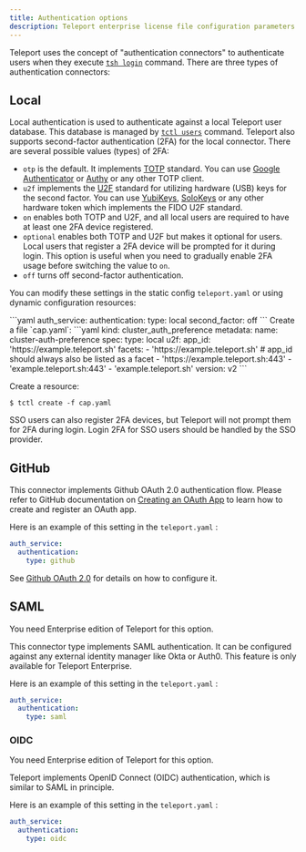 ```yaml
---
title: Authentication options
description: Teleport enterprise license file configuration parameters and requirements
---
```


Teleport uses the concept of "authentication connectors" to authenticate users
when they execute [`tsh login`](./cli.mdx#tsh-login) command. There are three
types of authentication connectors:

## Local

Local authentication is used to authenticate against a local Teleport user
database. This database is managed by [`tctl users`](./cli.mdx#tctl-users-add)
command. Teleport also supports second-factor authentication (2FA) for the local
connector. There are several possible values (types) of 2FA:

- `otp` is the default. It implements [TOTP](https://en.wikipedia.org/wiki/Time-based_One-time_Password_Algorithm)
  standard. You can use [Google Authenticator](https://en.wikipedia.org/wiki/Google_Authenticator)
  or [Authy](https://www.authy.com/) or any other TOTP client.
- `u2f` implements the [U2F](https://en.wikipedia.org/wiki/Universal\_2nd_Factor)
  standard for utilizing hardware (USB) keys for the second factor. You can use [YubiKeys](https://www.yubico.com/),
  [SoloKeys](https://solokeys.com/) or any other hardware token which implements the FIDO U2F standard.
- `on` enables both TOTP and U2F, and all local users are required to have at least one 2FA device registered.
- `optional` enables both TOTP and U2F but makes it optional for users. Local users that register a 2FA device will be prompted for it during login. This option is useful when you need to gradually enable 2FA usage before switching the value to `on`.
- `off` turns off second-factor authentication.


You can modify these settings in the static config `teleport.yaml`  or using dynamic configuration resources:

<Tabs>
  <TabItem label="Static Config (self-hosted)">
  ```yaml
  auth_service:
    authentication:
      type: local
      second_factor: off
  ```
  </TabItem>
  <TabItem label="Dynamic resources (all editions)">
  Create a file `cap.yaml`:
  ```yaml
  kind: cluster_auth_preference
  metadata:
    name: cluster-auth-preference
  spec:
    type: local
    u2f:
      app_id: 'https://example.teleport.sh'
      facets:
      - 'https://example.teleport.sh'      # app_id should always also be listed as a facet
      - 'https://example.teleport.sh:443'
      - 'example.teleport.sh:443'
      - 'example.teleport.sh'
  version: v2
  ```

  Create a resource:

  ```code
  $ tctl create -f cap.yaml
  ```
  </TabItem>
</Tabs>
  
<Admonition type="note">
  SSO users can also register 2FA devices, but Teleport will not prompt them for 2FA during login. Login 2FA for SSO users should be handled by the SSO
  provider.
</Admonition>

## GitHub

This connector implements Github OAuth 2.0 authentication flow. Please refer to GitHub documentation on [Creating an OAuth App](https://developer.github.com/apps/building-oauth-apps/creating-an-oauth-app/)
to learn how to create and register an OAuth app.

Here is an example of this setting in the `teleport.yaml` :

```yaml
auth_service:
  authentication:
    type: github
```

See [Github OAuth 2.0](../admin/github-sso.mdx) for details on how to configure it.

## SAML

<Admonition type="note">
You need Enterprise edition of Teleport for this option.
</Admonition>

This connector type implements SAML authentication. It can be configured against any external identity manager like Okta or Auth0. This feature is only available for Teleport Enterprise.

Here is an example of this setting in the `teleport.yaml` :

```yaml
auth_service:
  authentication:
    type: saml
```

### OIDC

<Admonition type="note">
You need Enterprise edition of Teleport for this option.
</Admonition>

Teleport implements OpenID Connect (OIDC) authentication, which is similar to SAML in principle.

Here is an example of this setting in the `teleport.yaml` :

```yaml
auth_service:
  authentication:
    type: oidc
```
